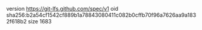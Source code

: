 version https://git-lfs.github.com/spec/v1
oid sha256:b2a54cf1542cf889b1a78843080411c082b0cffb70f96a7626aa9a1832f618b2
size 1683
